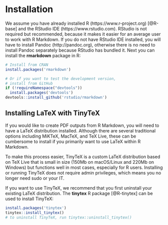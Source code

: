 \mainmatter

# Installation

We assume you have already installed R (https://www.r-project.org) [@R-base] and the RStudio IDE (https://www.rstudio.com). RStudio is not required but recommended, because it makes it easier for an average user to work with R Markdown. If you do not have RStudio IDE installed, you will have to install Pandoc\index{Pandoc} (http://pandoc.org), otherwise there is no need to install Pandoc separately because RStudio has bundled it. Next you can install the **rmarkdown** package in R:

```r
# Install from CRAN
install.packages('rmarkdown')

# Or if you want to test the development version,
# install from GitHub
if (!requireNamespace("devtools"))
  install.packages('devtools')
devtools::install_github('rstudio/rmarkdown')
```

## Installing LaTeX with TinyTeX

If you would like to create PDF outputs from R Markdown, you will need to have a LaTeX distribution installed. Although there are several traditional options including MiKTeX, MacTeX, and TeX Live, these can be cumbersome to install if you primarily want to use LaTeX within R Markdown.

To make this process easier, TinyTeX is a custom LaTeX distribution based on TeX Live that is small in size (150Mb on macOS/Linux and 220Mb on Windows) but functions well in most cases, especially for R users. Installing or running TinyTeX does not require admin privileges, which means you no longer need sudo or your IT.

If you want to use TinyTeX, we recommend that you first uninstall your existing LaTeX distribution. The **tinytex** R package [@R-tinytex] can be used to install TinyTeX:

```r
install.packages('tinytex')
tinytex::install_tinytex()
# to uninstall TinyTeX, run tinytex::uninstall_tinytex() 
```
